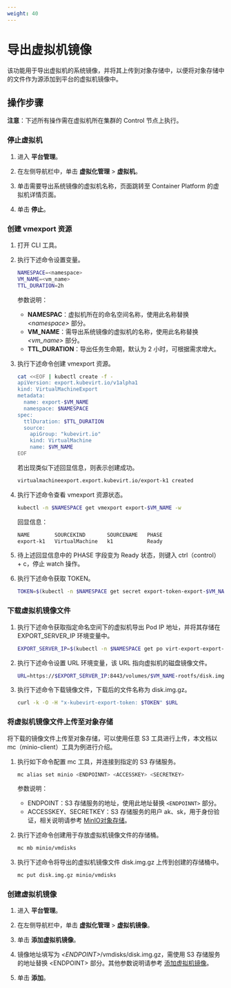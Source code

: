 ```yaml
---
weight: 40
---
```


# 导出虚拟机镜像

该功能用于导出虚拟机的系统镜像，并将其上传到对象存储中，以便将对象存储中的文件作为源添加到平台的虚拟机镜像中。

## 操作步骤

**注意**：下述所有操作需在虚拟机所在集群的 Control 节点上执行。
<Steps>
### 停止虚拟机

1. 进入 **平台管理**。

1. 在左侧导航栏中，单击 **虚拟化管理** > **虚拟机**。

2. 单击需要导出系统镜像的虚拟机名称，页面跳转至 Container Platform 的虚拟机详情页面。

3. 单击 **停止**。

### 创建 vmexport 资源

1. 打开 CLI 工具。
    
2. 执行下述命令设置变量。

    ```bash
    NAMESPACE=<namespace> 
    VM_NAME=<vm_name>
    TTL_DURATION=2h
    ```
    参数说明：
    * **NAMESPAC**：虚拟机所在的命名空间名称，使用此名称替换 *\<namespace>* 部分。
    * **VM_NAME**：需导出系统镜像的虚拟机的名称，使用此名称替换 *\<vm_name>* 部分。
    * **TTL_DURATION**：导出任务生命期，默认为 2 小时，可根据需求增大。

3. 执行下述命令创建 vmexport 资源。

    ```bash
    cat <<EOF | kubectl create -f -
    apiVersion: export.kubevirt.io/v1alpha1
    kind: VirtualMachineExport
    metadata:
      name: export-$VM_NAME
      namespace: $NAMESPACE
    spec:
      ttlDuration: $TTL_DURATION
      source:
        apiGroup: "kubevirt.io"
        kind: VirtualMachine
        name: $VM_NAME
    EOF
    ```
    若出现类似下述回显信息，则表示创建成功。
    
    ```bash
    virtualmachineexport.export.kubevirt.io/export-k1 created
    ```
    
4. 执行下述命令查看 vmexport 资源状态。

    ```bash
    kubectl -n $NAMESPACE get vmexport export-$VM_NAME -w
    ```
    回显信息：
    
    ```bash
    NAME        SOURCEKIND       SOURCENAME   PHASE
    export-k1   VirtualMachine   k1           Ready
    ```

5. 待上述回显信息中的 PHASE 字段变为 Ready 状态，则键入 ctrl（control） + c，停止 watch 操作。
6. 执行下述命令获取 TOKEN。

    ```bash
    TOKEN=$(kubectl -n $NAMESPACE get secret export-token-export-$VM_NAME -o jsonpath={.data.token} | base64 -d)
    ```

### 下载虚拟机镜像文件

1. 执行下述命令获取指定命名空间下的虚拟机导出 Pod  IP 地址，并将其存储在 EXPORT\_SERVER\_IP 环境变量中。

    ```bash
    EXPORT_SERVER_IP=$(kubectl -n $NAMESPACE get po virt-export-export-$VM_NAME -o jsonpath='{.status.podIP}')
    ```
2. 执行下述命令设置 URL 环境变量，该 URL 指向虚拟机的磁盘镜像文件。

    ```bash
    URL=https://$EXPORT_SERVER_IP:8443/volumes/$VM_NAME-rootfs/disk.img.gz
    ```
    
3. 执行下述命令下载镜像文件，下载后的文件名称为 disk.img.gz。

    ```bash
    curl -k -O -H "x-kubevirt-export-token: $TOKEN" $URL
    ```

### 将虚拟机镜像文件上传至对象存储

将下载的镜像文件上传至对象存储，可以使用任意 S3 工具进行上传，本文档以 mc（minio-client）工具为例进行介绍。

1. 执行如下命令配置 mc 工具，并连接到指定的 S3 存储服务。

    ```bash
    mc alias set minio <ENDPOINNT> <ACCESSKEY> <SECRETKEY>
    ```
     参数说明：
     * ENDPOINT：S3 存储服务的地址，使用此地址替换 `<ENDPOINNT>` 部分。
     * ACCESSKEY、SECRETKEY：S3 存储服务的用户 ak、sk，用于身份验证，相关说明请参考 [MinIO对象存储](https://min.io/docs/minio/kubernetes/upstream/index.html?ref=docs-redirect)。

2. 执行下述命令创建用于存放虚拟机镜像文件的存储桶。

    ```bash
    mc mb minio/vmdisks
    ```
    
3. 执行下述命令将导出的虚拟机镜像文件 disk.img.gz 上传到创建的存储桶中。

    ```bash
    mc put disk.img.gz minio/vmdisks
    ```

### 创建虚拟机镜像

1. 进入 **平台管理**。

2. 在左侧导航栏中，单击 **虚拟化管理** > **虚拟机镜像**。

3. 单击 **添加虚拟机镜像**。

3. 镜像地址填写为 *\<ENDPOINT>*/vmdisks/disk.img.gz，需使用 S3 存储服务的地址替换 \<ENDPOINT> 部分。其他参数说明请参考 [添加虚拟机镜像](../functions/add_image.md)。

4. 单击 **添加**。

</Steps>

